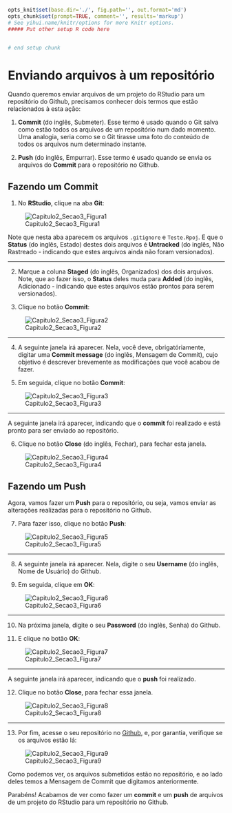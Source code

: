 ```r
opts_knit$set(base.dir='./', fig.path='', out.format='md')
opts_chunk$set(prompt=TRUE, comment='', results='markup')
# See yihui.name/knitr/options for more Knitr options.
##### Put other setup R code here


# end setup chunk
```
# Enviando arquivos à um repositório

Quando queremos enviar arquivos de um projeto do RStudio para um repositório do Github, precisamos conhecer dois termos que estão relacionados à esta ação:

1. **Commit** (do inglês, Submeter). Esse termo é usado quando o Git salva como estão todos os arquivos de um repositório num dado momento. Uma analogia, seria como se o Git tirasse uma foto do conteúdo de todos os arquivos num determinado instante.

2. **Push** (do inglês, Empurrar). Esse termo é usado quando se envia os arquivos do **Commit** para o repositório no Github.

## Fazendo um Commit

1) No **RStudio**, clique na aba **Git**:

![Capitulo2_Secao3_Figura1](figuras/Capitulo2_Secao3_Figura1.png)

Note que nesta aba aparecem os arquivos ``.gitignore`` e ``Teste.Rpoj``. E que o **Status** (do inglês, Estado) destes dois arquivos é **Untracked** (do inglês, Não Rastreado - indicando que estes arquivos ainda não foram versionados).

***

2) Marque a coluna **Staged** (do inglês, Organizados) dos dois arquivos. Note, que ao fazer isso, o **Status** deles muda para **Added** (do inglês, Adicionado - indicando que estes arquivos estão prontos para serem versionados).

3) Clique no botão **Commit**:

![Capitulo2_Secao3_Figura2](figuras/Capitulo2_Secao3_Figura2.png)

***

4) A seguinte janela irá aparecer. Nela, você deve, obrigatóriamente, digitar uma **Commit message** (do inglês, Mensagem de Commit), cujo objetivo é descrever brevemente as modificações que você acabou de fazer.

5) Em seguida, clique no botão **Commit**:

![Capitulo2_Secao3_Figura3](figuras/Capitulo2_Secao3_Figura3.png)

***

A seguinte janela irá aparecer, indicando que o **commit** foi realizado e está pronto para ser enviado ao repositório.

6) Clique no botão **Close** (do inglês, Fechar), para fechar esta janela.

![Capitulo2_Secao3_Figura4](figuras/Capitulo2_Secao3_Figura4.png)

## Fazendo um Push

Agora, vamos fazer um **Push** para o repositório, ou seja, vamos enviar as alterações realizadas para o repositório no Github.

7) Para fazer isso, clique no botão **Push**:

![Capitulo2_Secao3_Figura5](figuras/Capitulo2_Secao3_Figura5.png)

***

8) A seguinte janela irá aparecer. Nela, digite o seu **Username** (do inglês, Nome de Usuário) do Github. 

9) Em seguida, clique em **OK**:

![Capitulo2_Secao3_Figura6](figuras/Capitulo2_Secao3_Figura6.png)

***

10) Na próxima janela, digite o seu **Password** (do inglês, Senha) do Github.

11) E clique no botão **OK**:

![Capitulo2_Secao3_Figura7](figuras/Capitulo2_Secao3_Figura7.png)

***

A seguinte janela irá aparecer, indicando que o **push** foi realizado.

12) Clique no botão **Close**, para fechar essa janela.

![Capitulo2_Secao3_Figura8](figuras/Capitulo2_Secao3_Figura8.png)

***

13) Por fim, acesse o seu repositório no [Github](https://github.com/), e, por garantia, verifique se os arquivos estão lá:

![Capitulo2_Secao3_Figura9](figuras/Capitulo2_Secao3_Figura9.png)

Como podemos ver, os arquivos submetidos estão no repositório, e ao lado deles temos a Mensagem de Commit que digitamos anteriormente.

Parabéns! Acabamos de ver como fazer um **commit** e um **push** de arquivos de um projeto do RStudio para um repositório no Github.
